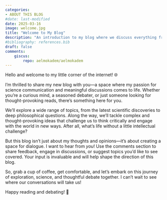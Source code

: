 ```yaml
---
categories:
- ABOUT THIS BLOG
#date: last-modified
date: 2025-03-16
image: welcome.jpg
title: "Welcome to My Blog" 
description: "An introduction to my blog where we discuss everything from science to philosophy, politics, and more. Your thoughts and feedback are welcome!"
#bibliography: references.bib
draft: false
comments:
    giscus:
        repo: aelmokadem/aelmokadem
---
```



Hello and welcome to my little corner of the internet! 🌐

I’m thrilled to share my new blog with you—a space where my passion for science communication and meaningful discussions comes to life. Whether you’re a curious mind, a seasoned debater, or just someone looking for thought-provoking reads, there’s something here for you.

We’ll explore a wide range of topics, from the latest scientific discoveries to deep philosophical questions. Along the way, we’ll tackle complex and thought-provoking ideas that challenge us to think critically and engage with the world in new ways. After all, what’s life without a little intellectual challenge?

But this blog isn’t just about my thoughts and opinions—it’s about creating a space for dialogue. I want to hear from *you*! Use the comments section to share feedback, engage in discussions, or suggest topics you’d like to see covered. Your input is invaluable and will help shape the direction of this blog.

So, grab a cup of coffee, get comfortable, and let’s embark on this journey of exploration, science, and thoughtful debate together. I can’t wait to see where our conversations will take us!

Happy reading and debating! 🚀
